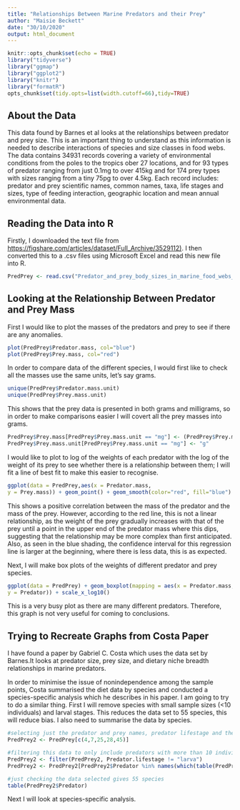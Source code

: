 ```yaml
---
title: "Relationships Between Marine Predators and their Prey"
author: "Maisie Beckett"
date: "30/10/2020"
output: html_document
---
```


```r
knitr::opts_chunk$set(echo = TRUE)
library("tidyverse")
library("ggmap")
library("ggplot2")
library("knitr")
library("formatR")
opts_chunk$set(tidy.opts=list(width.cutoff=66),tidy=TRUE)
```

## About the Data
This data found by Barnes et al looks at the relationships between predator and prey size. This is an important thing to understand as this information is needed to describe interactions of species and size classes in food webs.
The data contains 34931 records covering a variety of environmental conditions from the poles to the tropics ober 27 locations, and for 93 types of predator ranging from just 0.1mg to over 415kg and for 174 prey types with sizes ranging from a tiny 75pg to over 4.5kg. Each record includes: predator and prey scientific names, common names, taxa, life stages and sizes, type of feeding interaction, geographic location and mean annual environmental data.


## Reading the Data into R
Firstly, I downloaded the text file from <https://figshare.com/articles/dataset/Full_Archive/3529112)>. I then converted this to a .csv files using Microsoft Excel and read this new file into R.
```r
PredPrey <- read.csv("Predator_and_prey_body_sizes_in_marine_food_webs_vsn4.csv")
```


## Looking at the Relationship Between Predator and Prey Mass
First I would like to plot the masses of the predators and prey to see if there are any anomalies.
```r
plot(PredPrey$Predator.mass, col="blue")
plot(PredPrey$Prey.mass, col="red")
```


In order to compare data of the different species, I would first like to check all the masses use the same units, let's say grams.
```r
unique(PredPrey$Predator.mass.unit)
unique(PredPrey$Prey.mass.unit)
```
This shows that the prey data is presented in both grams and milligrams, so in order to make comparisons easier I will covert all the prey masses into grams.

```r
PredPrey$Prey.mass[PredPrey$Prey.mass.unit == "mg"] <- (PredPrey$Prey.mass[PredPrey$Prey.mass.unit == "mg"])/1000
PredPrey$Prey.mass.unit[PredPrey$Prey.mass.unit == "mg"] <- "g"
```

I would like to plot to log of the weights of each predator with the log of the weight of its prey to see whether there is a relationship between them; I will fit a line of best fit to make this easier to recognise.
```r
ggplot(data = PredPrey,aes(x = Predator.mass,
y = Prey.mass)) + geom_point() + geom_smooth(color="red", fill="blue") + scale_x_log10() + scale_y_log10()
```


This shows a positive correlation between the mass of the predator and the mass of the prey. However, according to the red line, this is not a linear relationship, as the weight of the prey gradually increases with that of the prey until a point in the upper end of the predator mass where this dips, suggesting that the relationship may be more complex than first anticipated. Also, as seen in the blue shading, the confidence interval for this regression line is larger at the beginning, where there is less data, this is as expected.


Next, I will make box plots of the weights of different predator and prey species.
```r
ggplot(data = PredPrey) + geom_boxplot(mapping = aes(x = Predator.mass,
y = Predator)) + scale_x_log10()
```


This is a very busy plot as there are many different predators. Therefore, this graph is not very useful for coming to conclusions.


## Trying to Recreate Graphs from Costa Paper
I have found a paper by Gabriel C. Costa which uses the data set by Barnes.It looks at predator size, prey size, and dietary niche breadth relationships in marine predators.

In order to minimise the issue of nonindependence among the sample points, Costa summarised the diet data by species and conducted a species-specific analysis which he describes in his paper. I am going to try to do a similar thing. 
First I will remove species with small sample sizes (<10 individuals) and larval stages. This reduces the data set to 55 species, this will reduce bias. I also need to summarise the data by species.

``` r
#selecting just the predator and prey names, predator lifestage and their mass ratio
PredPrey2 <- PredPrey[c(4,7,25,28,45)]

#filtering this data to only include predators with more than 10 individuals, and past the larva lifestage
PredPrey2 <- filter(PredPrey2, Predator.lifestage != "larva")
PredPrey2 <- PredPrey2[PredPrey2$Predator %in% names(which(table(PredPrey2$Predator) > 10)), ]

#just checking the data selected gives 55 species
table(PredPrey2$Predator)

```

Next I will look at species-specific analysis.
